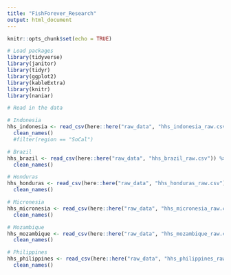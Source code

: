```yaml
---
title: "FishForever_Research"
output: html_document
---
```


```r
knitr::opts_chunk$set(echo = TRUE)
```


```r
# Load packages
library(tidyverse)
library(janitor)
library(tidyr)
library(ggplot2)
library(kableExtra)
library(knitr)
library(naniar)

```


```r
# Read in the data

# Indonesia
hhs_indonesia <- read_csv(here::here("raw_data", "hhs_indonesia_raw.csv")) %>% 
  clean_names()
  #filter(region == "SoCal")

# Brazil
hhs_brazil <- read_csv(here::here("raw_data", "hhs_brazil_raw.csv")) %>% 
  clean_names()

# Honduras
hhs_honduras <- read_csv(here::here("raw_data", "hhs_honduras_raw.csv")) %>% 
  clean_names()

# Micronesia
hhs_micronesia <- read_csv(here::here("raw_data", "hhs_micronesia_raw.csv")) %>% 
  clean_names()

# Mozambique
hhs_mozambique <- read_csv(here::here("raw_data", "hhs_mozambique_raw.csv")) %>% 
  clean_names()

# Philippines
hhs_philippines <- read_csv(here::here("raw_data", "hhs_philippines_raw.csv")) %>% 
  clean_names()

```